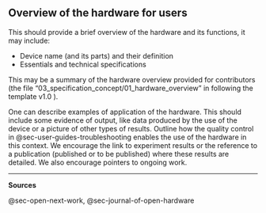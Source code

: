 ## Overview of the hardware for users {#sec-user-guides-overview-of-the-hardware}

This should provide a brief overview of the hardware and its functions, it may include:

-   Device name (and its parts) and their definition
-   Essentials and technical specifications

This may be a summary of the hardware overview provided for contributors (the file "03_specification_concept/01_hardware_overview" in following the template v1.0 ).

One can describe examples of application of the hardware. This should include some evidence of output, like data produced by the use of the device or a picture of other types of results. Outline how the quality control in @sec-user-guides-troubleshooting enables the use of the hardware in this context. We encourage the link to experiment results or the reference to a publication (published or to be published) where these results are detailed. We also encourage pointers to ongoing work.

------------------------------------------------------------------------

**Sources**

@sec-open-next-work, @sec-journal-of-open-hardware
